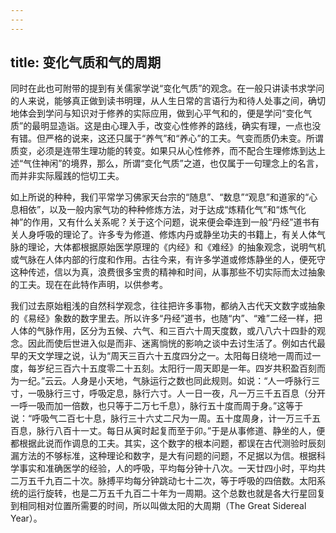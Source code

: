 ```yaml
---
---
---
```

title: 变化气质和气的周期
---




同时在此也可附带的提到有关儒家学说“变化气质”的观念。在一般只讲读书求学问的人来说，能够真正做到读书明理，从人生日常的言语行为和待人处事之间，确切地体会到学问与知识对于修养的实际应用，做到心平气和的，便是学问“变化气质”的最明显造诣。这是由心理入手，改变心性修养的路线，确实有理，一点也没有错。但严格的说来，这还只属于“养气”和“养心”的工夫。气变而质仍未变。所谓质变，必须是连带生理功能的转变。如果只从心性修养，而不配合生理修炼到达上述“气住神闲”的境界，那么，所谓“变化气质”之道，也仅属于一句理念上的名言，而并非实际履践的恺切工夫。

如上所说的种种，我们平常学习佛家天台宗的“随息”、“数息”“观息”和道家的“心息相依”，以及一般内家气功的种种修炼方法，对于达成“炼精化气”和“炼气化神”的作用，又有什么关系呢？关于这个问题，说来便会牵连到一般“丹经”道书有关人身呼吸的理论了。许多专为修道、修炼内丹或静坐功夫的书籍上，有关人体气脉的理论，大体都根据原始医学原理的《内经》和《难经》的抽象观念，说明气机或气脉在人体内部的行度和作用。古往今来，有许多学道或修炼静坐的人，便死守这种传述，信以为真，浪费很多宝贵的精神和时间，从事那些不切实际而太过抽象的工夫。现在在此特作声明，以供参考。

我们过去原始粗浅的自然科学观念，往往把许多事物，都纳入古代天文数字或抽象的《易经》象数的数字里去。所以许多“丹经”道书，也随“内”、“难”二经一样，把人体的气脉作用，区分为五候、六气、和三百六十周天度数，或八八六十四卦的观念。因此而使后世进入似是而非、迷离惝恍的影响之谈中去讨生活了。例如古代最早的天文学理之说，认为“周天三百六十五度四分之一。太阳每日绕地一周而过一度，每岁纪三百六十五度零二十五刻。太阳行一周天即是一年。四岁共积盈百刻而为一纪。”云云。人身是小天地，气脉运行之数也同此规则。如说：“人一呼脉行三寸，一吸脉行三寸，呼吸定息，脉行六寸。人一日一夜，凡一万三千五百息（分开一呼一吸而加一倍数，也只等于二万七千息），脉行五十度而周于身。”这等于说：“呼吸气二百七十息，脉行三十六丈二尺为一周。五十度周身，计一万三千五百息，脉行八百十一丈。每日从寅时起复而至于卯。”于是从事修道、静坐的人，便都根据此说而作调息的工夫。其实，这个数字的根本问题，都误在古代测验时辰刻漏方法的不够标准，这种理论和数字，是大有问题的问题，不足据以为信。根据科学事实和准确医学的经验，人的呼吸，平均每分钟十八次。一天廿四小时，平均共二万五千九百二十次。脉搏平均每分钟跳动七十二次，等于呼吸的四倍数。太阳系统的运行旋转，也是二万五千九百二十年为一周期。这个总数也就是各大行星回复到相同相对位置所需要的时间，所以叫做太阳的大周期（The Great Sidereal Year）。